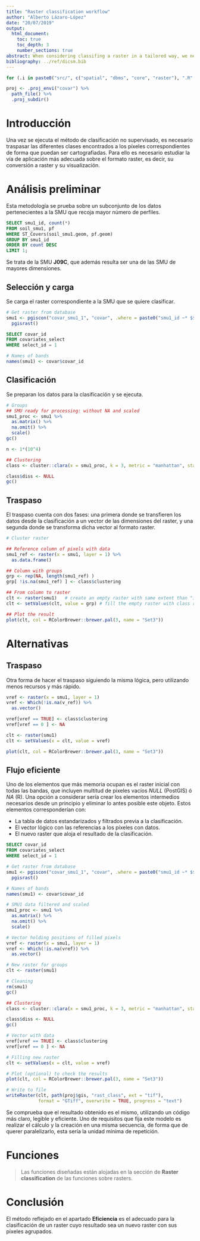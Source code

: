 ```yaml
---
title: "Raster classification workflow"
author: "Alberto Lázaro-López"
date: "20/07/2019"
output:
  html_document:
    toc: true
    toc_depth: 3
    number_sections: true
abstract: When considering classifing a raster in a tailored way, we need to convert classic classification outputs into a cartographic object. For this purpose, a specific workflow should be followed to accomplish raster requirements. In this document an efficient workflow to address those issues is sought.
bibliography: ../ref/dicsm.bib
---
```


```r
for (.i in paste0("src/", c("spatial", "dbms", "core", "raster"), ".R" ) ) source(.i)

proj <- .proj_envi("covar") %>% 
  path_file() %>% 
  .proj_subdir()
```

# Introducción

Una vez se ejecuta el método de clasificación no supervisado, es necesario traspasar las diferentes clases encontrados a los píxeles correspondientes de forma que puedan ser cartografiadas.
Para ello es necesario estudiar la vía de aplicación más adecuada sobre el formato raster, es decir, su conversión a raster y su visualización.


# Análisis preliminar

Esta metodología se prueba sobre un subconjunto de los datos pertenecientes a la SMU que recoja mayor número de perfiles.

```sql
SELECT smu1_id, count(*)
FROM soil_smu1, pf
WHERE ST_Covers(soil_smu1.geom, pf.geom)
GROUP BY smu1_id
ORDER BY count DESC 
LIMIT 1;
```

Se trata de la SMU **J09C**, que además resulta ser una de las SMU de mayores dimensiones.


## Selección y carga

Se carga el raster correspondiente a la SMU que se quiere clasificar.

```r
# Get raster from database
smu1 <- pgiscon("covar_smu1_1", "covar", .where = paste0("smu1_id ~* $$", smu1_sel$smu1_id, "$$" ) ) %>% 
  pgisrast()
```

```sql
SELECT covar_id
FROM covariates_select
WHERE select_id = 1
```

```r
# Names of bands
names(smu1) <- covar$covar_id
```


## Clasificación

Se preparan los datos para la clasificación y se ejecuta.

```r
# Groups
## SMU ready for processing: without NA and scaled
smu1_proc <- smu1 %>% 
  as.matrix() %>%
  na.omit() %>% 
  scale()
gc()

n <- 1*(10^4)
```


```r
## Clustering
class <- cluster::clara(x = smu1_proc, k = 3, metric = "manhattan", stand = FALSE, samples = 1, sampsize = n, keep.data = FALSE, rngR = TRUE, pamLike = TRUE )

class$diss <- NULL
gc()
```


## Traspaso 

El traspaso cuenta con dos fases: una primera donde se transfieren los datos desde la clasificación a un vector de las dimensiones del raster, y una segunda donde se transforma dicha vector al formato raster.

```r
# Cluster raster

## Reference column of pixels with data
smu1_ref <- raster(x = smu1, layer = 1) %>% 
  as.data.frame()

## Column with groups
grp <- rep(NA, length(smu1_ref) )
grp[ !is.na(smu1_ref) ] <- class$clustering
```


```r
## From column to raster
clt <- raster(smu1)   # create an empty raster with same extent than "image"  
clt <- setValues(clt, value = grp) # fill the empty raster with class results

## Plot the result
plot(clt, col = RColorBrewer::brewer.pal(3, name = "Set3"))
```


# Alternativas

## Traspaso

Otra forma de hacer el traspaso siguiendo la misma lógica, pero utilizando menos recursos y más rápido.


```r
vref <- raster(x = smu1, layer = 1)
vref <- Which(!is.na(v_ref)) %>% 
  as.vector()

vref[vref == TRUE] <- class$clustering
vref[vref == 0 ] <- NA

clt <- raster(smu1)  
clt <- setValues(x = clt, value = vref)

plot(clt, col = RColorBrewer::brewer.pal(3, name = "Set3"))
```


## Flujo eficiente

Uno de los elementos que más memoria ocupan es el raster inicial con todas las bandas, que incluyen multitud de pixeles vacíos _NULL_ (PostGIS) ó _NA_ (R).
Una opción a considerar sería crear los elementos intermedios necesarios desde un principio y eliminar lo antes posible este objeto.
Estos elementos corresponderían con: 

* La tabla de datos estandarizados y filtrados previa a la clasificación.  
* El vector lógico con las referencias a los píxeles con datos.  
* El nuevo raster que aloja el resultado de la clasificación.  


```sql
SELECT covar_id
FROM covariates_select
WHERE select_id = 1
```

```r
# Get raster from database
smu1 <- pgiscon("covar_smu1_1", "covar", .where = paste0("smu1_id ~* $$", smu1_sel$smu1_id, "$$" ) ) %>% 
  pgisrast()

# Names of bands
names(smu1) <- covar$covar_id
```

```r
# SMU1 data filtered and scaled
smu1_proc <- smu1 %>% 
  as.matrix() %>%
  na.omit() %>% 
  scale()

# Vector holding positions of filled pixels
vref <- raster(x = smu1, layer = 1)
vref <- Which(!is.na(vref)) %>% 
  as.vector()

# New raster for groups
clt <- raster(smu1) 

# Cleaning
rm(smu1)
gc()
```



```r
## Clustering
class <- cluster::clara(x = smu1_proc, k = 3, metric = "manhattan", stand = FALSE, samples = 1, sampsize = n, keep.data = FALSE, rngR = TRUE, pamLike = TRUE )

class$diss <- NULL
gc()
```



```r
# Vector with data
vref[vref == TRUE] <- class$clustering
vref[vref == 0 ] <- NA

# Filling new raster
clt <- setValues(x = clt, value = vref)
```

```r
# Plot (optional) to check the results
plot(clt, col = RColorBrewer::brewer.pal(3, name = "Set3"))

# Write to file
writeRaster(clt, path(proj$gis, "rast_class", ext = "tif"),
            format = "GTiff", overwrite = TRUE, progress = "text")
```


Se comprueba que el resultado obtenido es el mismo, utilizando un código más claro, legible y eficiente.
Uno de requisitos que fija este modelo es realizar el cálculo y la creación en una misma secuencia, de forma que de querer paralelizarlo, esta sería la unidad mínima de repetición.



# Funciones

> Las funciones diseñadas están alojadas en la sección de **Raster classification** de las funciones sobre rasters.


# Conclusión

El método reflejado en el apartado **Eficiencia** es el adecuado para la clasificación de un raster cuyo resultado sea un nuevo raster con sus pixeles agrupados.












